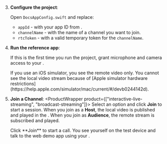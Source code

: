 3. **Configure the project**:

    Open `DocsAppConfig.swift` and replace:

    * `appId` - with your app ID from <Link to="{{Global.AGORA_CONSOLE_URL}}"><Vg k="CONSOLE" /></Link>.
    * `channelName` - with the name of a channel you want to join.
    * `rtcToken` - with a valid temporary token for the `channelName`.

1.  **Run the <Vpl k="NAME" /> reference app**:

    If this is the first time you run the project, grant microphone and camera access to your <Vpl k="CLIENT" />.

    <PlatformWrapper platform="ios">
    If you use an iOS simulator, you see the remote video only. You cannot see the local video stream because of [Apple simulator hardware restrictions](https://help.apple.com/simulator/mac/current/#/devb0244142d).
    </PlatformWrapper>

1. **Join a Channel**:
    <ProductWrapper product={["interactive-live-streaming", "broadcast-streaming"]}>
      Select an option and click **Join** to start a session. When you join as a **Host**, the local video is published and played in the <Vpl k="CLIENT"/>. When you join as **Audience**, the remote stream is subscribed and played.
    </ProductWrapper>

    <ProductWrapper product="video-calling">
      Click **Join** to start a call. You see yourself on the test device and talk to the web demo app using
      your <Vpl k="CLIENT"/>.
    </ProductWrapper>
